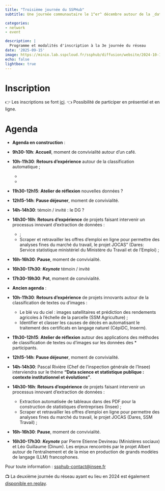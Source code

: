 ```yaml
---
title: "Troisième journée du SSPHub"
subtitle: Une journée communautaire le 1^er^ décembre autour de la _data science_

categories:
- network
- event

description: |
  Programme et modalités d'inscription à la 3e journée du réseau
date: '2025-09-15'
image: https://minio.lab.sspcloud.fr/ssphub/diffusion/website/2024-10-14-network/img7.jpg
echo: false
lightbox: true
---
```


# Inscription
👉️ Les inscriptions se font [ici](https://www.eventbrite.com/e/billets-3e-journee-du-reseau-des-data-scientists-1664052518879?aff=oddtdtcreator). 👈️ Possibilité de participer en présentiel et en ligne. 

# Agenda

* __Agenda en construction__ : 
* __9h30-10h__: __Accueil__, moment de convivialité autour d’un café.
* __10h-11h30__: __Retours d’expérience__ autour de la classification automatique ; 
    + 
    + 
* __11h30-12h15__: __Atelier de réflexion__ nouvelles données ? 
* __12h15-14h__: __Pause déjeuner__, moment de convivialité.
* __14h-14h30__: témoin / invité : le DG ? 
* __14h30-16h__: __Retours d’expérience__ de projets faisant intervenir un processus innovant d’extraction de données :
    + ;
    + Scraper et retravailler les offres d’emploi en ligne pour permettre des analyses fines du marché du travail, le projet JOCAS” (Dares: Service statistique ministériel du Ministère du Travail et de l’Emploi) ;
* __16h-16h30__: __Pause__, moment de convivialité.
* __16h30-17h30__: **_Keynote_** témoin / invité
* __17h30-19h30__: __Pot__, moment de convivialité.


* __Ancien agenda__ : 
* __10h-11h30__: __Retours d’expérience__ de projets innovants autour de la classification de textes ou d’images :
    + Le blé vu du ciel : images satellitaires et prédiction des rendements agricoles à l'échelle de la parcelle (SSM Agriculture) ;
    + Identifier et classer les causes de décès en automatisant le traitement des certificats en langage naturel (CépiDC, Inserm).
* __11h30-12h15__: __Atelier de réflexion__ autour des applications des méthodes de classification de textes ou d’images sur les données des * participants.
* __12h15-14h__: __Pause déjeuner__, moment de convivialité.
* __14h-14h30__: Pascal Rivière (Chef de l’inspection générale de l’Insee) interviendra sur le thème __"Data science et statistique publique : contexte institutionnel et évolutions"__.
* __14h30-16h__: __Retours d’expérience__ de projets faisant intervenir un processus innovant d’extraction de données :
    + Extraction automatisée de tableaux dans des PDF pour la construction de statistiques d’entreprises (Insee) ;
    + Scraper et retravailler les offres d’emploi en ligne pour permettre des analyses fines du marché du travail, le projet JOCAS (Dares, SSM Travail) ;
* __16h-16h30__: __Pause__, moment de convivialité.
* __16h30-17h30__: **_Keynote_** par Pierre Etienne Devineau (Ministères sociaux) et Léo Guillaume (Dinum). Les enjeux rencontrés par le projet Albert autour de l’entraînement et de la mise en production de grands modèles de langage (LLM) francophones.


Pour toute information : <ssphub-contact@insee.fr>

📺️ La deuxième journée du réseau ayant eu lieu en 2024 est également [disponible en replay](/talk/2024-10-14-network-day/index.qmd).
